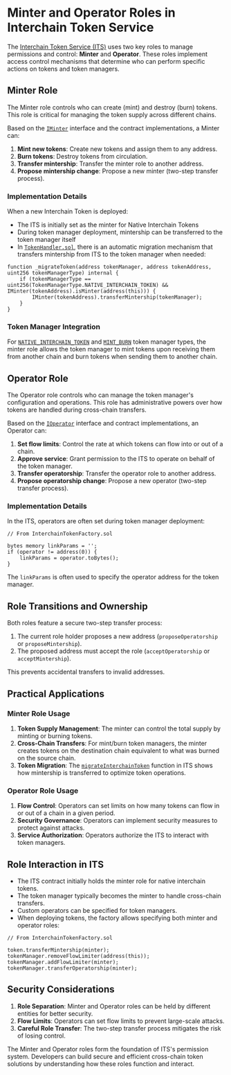 # Minter and Operator Roles in Interchain Token Service

The [Interchain Token Service (ITS)](https://github.com/axelarnetwork/interchain-token-service/tree/main) uses two key roles to manage permissions and control: **Minter** and **Operator**. These roles implement access control mechanisms that determine who can perform specific actions on tokens and token managers.

## Minter Role

The Minter role controls who can create (mint) and destroy (burn) tokens. This role is critical for managing the token supply across different chains.

Based on the [`IMinter`](https://github.com/axelarnetwork/interchain-token-service/blob/main/contracts/interfaces/IMinter.sol) interface and the contract implementations, a Minter can:

1. **Mint new tokens**: Create new tokens and assign them to any address.
2. **Burn tokens**: Destroy tokens from circulation.
3. **Transfer mintership**: Transfer the minter role to another address.
4. **Propose mintership change**: Propose a new minter (two-step transfer process).

### Implementation Details

When a new Interchain Token is deployed:

- The ITS is initially set as the minter for Native Interchain Tokens
- During token manager deployment, mintership can be transferred to the token manager itself
- In [`TokenHandler.sol`](https://github.com/axelarnetwork/interchain-token-service/blob/main/contracts/TokenHandler.sol), there is an automatic migration mechanism that transfers mintership from ITS to the token manager when needed:

```solidity
function _migrateToken(address tokenManager, address tokenAddress, uint256 tokenManagerType) internal {
    if (tokenManagerType == uint256(TokenManagerType.NATIVE_INTERCHAIN_TOKEN) && IMinter(tokenAddress).isMinter(address(this))) {
        IMinter(tokenAddress).transferMintership(tokenManager);
    }
}
```

### Token Manager Integration

For [`NATIVE_INTERCHAIN_TOKEN`](https://github.com/axelarnetwork/interchain-token-service/blob/4ba40851ee13cf98077e38b49f2c106d09a2f67c/contracts/interfaces/ITokenManagerType.sol#L11) and [`MINT_BURN`](https://github.com/axelarnetwork/interchain-token-service/blob/4ba40851ee13cf98077e38b49f2c106d09a2f67c/contracts/interfaces/ITokenManagerType.sol#L15) token manager types, the minter role allows the token manager to mint tokens upon receiving them from another chain and burn tokens when sending them to another chain.

## Operator Role

The Operator role controls who can manage the token manager's configuration and operations. This role has administrative powers over how tokens are handled during cross-chain transfers.

Based on the [`IOperator`](https://github.com/axelarnetwork/interchain-token-service/blob/main/contracts/interfaces/IOperator.sol) interface and contract implementations, an Operator can:

1. **Set flow limits**: Control the rate at which tokens can flow into or out of a chain.
2. **Approve service**: Grant permission to the ITS to operate on behalf of the token manager.
3. **Transfer operatorship**: Transfer the operator role to another address.
4. **Propose operatorship change**: Propose a new operator (two-step transfer process).

### Implementation Details

In the ITS, operators are often set during token manager deployment:

```solidity
// From InterchainTokenFactory.sol

bytes memory linkParams = '';
if (operator != address(0)) {
    linkParams = operator.toBytes();
}
```

The `linkParams` is often used to specify the operator address for the token manager.

## Role Transitions and Ownership

Both roles feature a secure two-step transfer process:

1. The current role holder proposes a new address (`proposeOperatorship` or `proposeMintership`).
2. The proposed address must accept the role (`acceptOperatorship` or `acceptMintership`).

This prevents accidental transfers to invalid addresses.

## Practical Applications

### Minter Role Usage

1. **Token Supply Management**: The minter can control the total supply by minting or burning tokens.
2. **Cross-Chain Transfers**: For mint/burn token managers, the minter creates tokens on the destination chain equivalent to what was burned on the source chain.
3. **Token Migration**: The [`migrateInterchainToken`](https://github.com/axelarnetwork/interchain-token-service/blob/main/contracts/InterchainTokenService.sol) function in ITS shows how mintership is transferred to optimize token operations.

### Operator Role Usage

1. **Flow Control**: Operators can set limits on how many tokens can flow in or out of a chain in a given period.
2. **Security Governance**: Operators can implement security measures to protect against attacks.
3. **Service Authorization**: Operators authorize the ITS to interact with token managers.

## Role Interaction in ITS

- The ITS contract initially holds the minter role for native interchain tokens.
- The token manager typically becomes the minter to handle cross-chain transfers.
- Custom operators can be specified for token managers.
- When deploying tokens, the factory allows specifying both minter and operator roles:

```solidity
// From InterchainTokenFactory.sol

token.transferMintership(minter);
tokenManager.removeFlowLimiter(address(this));
tokenManager.addFlowLimiter(minter);
tokenManager.transferOperatorship(minter);
```

## Security Considerations

1. **Role Separation**: Minter and Operator roles can be held by different entities for better security.
2. **Flow Limits**: Operators can set flow limits to prevent large-scale attacks.
3. **Careful Role Transfer**: The two-step transfer process mitigates the risk of losing control.

The Minter and Operator roles form the foundation of ITS's permission system. Developers can build secure and efficient cross-chain token solutions by understanding how these roles function and interact.